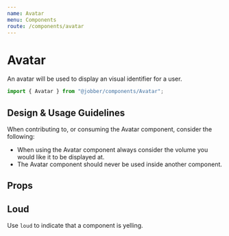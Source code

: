 ```yaml
---
name: Avatar
menu: Components
route: /components/avatar
---
```



# Avatar

<ComponentStatus stage="pre" responsive="no" accessible="no" />

An avatar will be used to display an visual identifier for a user.

```ts
import { Avatar } from "@jobber/components/Avatar";
```

<Playground>
  <Avatar initials="SO" />
  <Avatar size="large" initials="JB" />
</Playground>

<!--
  It is not necessary to include Design & Usage Guidlelines. Use this section
  to answer common questions and considerations about component usage.
-->

## Design & Usage Guidelines

When contributing to, or consuming the Avatar component, consider the following:

- When using the Avatar component always consider the volume you would like it
  to be displayed at.
- The Avatar component should never be used inside another component.

## Props

<Props of={Avatar} />

<!--
  It is not necessary to provide an example of each prop. Use usage examples to
  highlight key features of a component or particular considerations.

  See `Button.mdx` for a good example of this.
-->

## Loud

Use `loud` to indicate that a component is yelling.

<Playground>
  <Avatar text="Fred" loud={true} />
</Playground>
